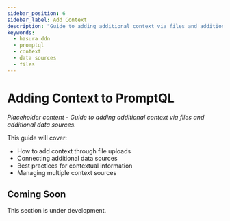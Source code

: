 ```yaml
---
sidebar_position: 6
sidebar_label: Add Context
description: "Guide to adding additional context via files and additional data sources."
keywords:
  - hasura ddn
  - promptql
  - context
  - data sources
  - files
---
```


# Adding Context to PromptQL

*Placeholder content - Guide to adding additional context via files and additional data sources.*

This guide will cover:
- How to add context through file uploads
- Connecting additional data sources
- Best practices for contextual information
- Managing multiple context sources

## Coming Soon

This section is under development.

